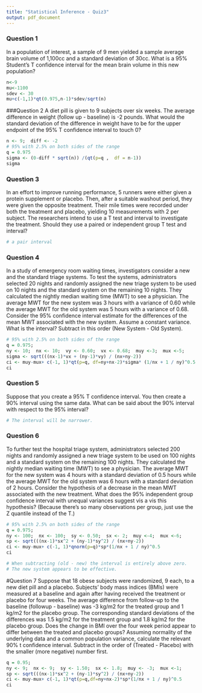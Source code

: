 ```yaml
---
title: "Statistical Inference - Quiz3"
output: pdf_document
---
```


### Question 1
In a population of interest, a sample of 9 men yielded a sample average brain volume of 1,100cc and a standard deviation of 30cc. What is a 95% Student's T confidence interval for the mean brain volume in this new population?

```r
n<-9
mu<-1100
sdev <- 30
mu+c(-1,1)*qt(0.975,n-1)*sdev/sqrt(n)
```

###Question 2
A diet pill is given to 9 subjects over six weeks. The average difference in weight (follow up - baseline) is -2 pounds. What would the standard deviation of the difference in weight have to be for the upper endpoint of the 95% T confidence interval to touch 0?


```r
n <- 9;  diff <- -2
# 95% with 2.5% on both sides of the range
q = 0.975 
sigma <- (0-diff * sqrt(n)) /(qt(p=q ,  df = n-1))
sigma
```

### Question 3
In an effort to improve running performance, 5 runners were either given a protein supplement or placebo. Then, after a suitable washout period, they were given the opposite treatment. Their mile times were recorded under both the treatment and placebo, yielding 10 measurements with 2 per subject. The researchers intend to use a T test and interval to investigate the treatment. Should they use a paired or independent group T test and interval?


```r
# a pair interval
```


### Question 4
In a study of emergency room waiting times, investigators consider a new and the standard triage systems. To test the systems, administrators selected 20 nights and randomly assigned the new triage system to be used on 10 nights and the standard system on the remaining 10 nights. They calculated the nightly median waiting time (MWT) to see a physician. The average MWT for the new system was 3 hours with a variance of 0.60 while the average MWT for the old system was 5 hours with a variance of 0.68. Consider the 95% confidence interval estimate for the differences of the mean MWT associated with the new system. Assume a constant variance. What is the interval? Subtract in this order (New System - Old System).


```r
# 95% with 2.5% on both sides of the range
q = 0.975; 
ny <- 10;  nx <- 10;  vy <- 0.60;  vx <- 0.68;  muy <-3;  mux <-5;  
sigma <- sqrt(((nx-1)*vx + (ny-1)*vy) / (nx+ny-2))
ci <- muy-mux+ c(-1, 1)*qt(p=q, df=ny+nx-2)*sigma* (1/nx + 1 / ny)^0.5
ci
```

### Question 5
Suppose that you create a 95% T confidence interval. You then create a 90% interval using the same data. What can be said about the 90% interval with respect to the 95% interval?

```r
# The interval will be narrower.
```

###  Question 6
To further test the hospital triage system, administrators selected 200 nights and randomly assigned a new triage system to be used on 100 nights and a standard system on the remaining 100 nights. They calculated the nightly median waiting time (MWT) to see a physician. The average MWT for the new system was 4 hours with a standard deviation of 0.5 hours while the average MWT for the old system was 6 hours with a standard deviation of 2 hours. Consider the hypothesis of a decrease in the mean MWT associated with the new treatment. What does the 95% independent group confidence interval with unequal variances suggest vis a vis this hypothesis? (Because there's so many observations per group, just use the Z quantile instead of the T.)


```r
# 95% with 2.5% on both sides of the range
q = 0.975; 
ny <- 100;  nx <- 100;  sy <- 0.50;  sx <- 2;  muy <-4;  mux <-6;  
sp <- sqrt(((nx-1)*sx^2 + (ny-1)*sy^2) / (nx+ny-2))
ci <- muy-mux+ c(-1, 1)*qnorm(p=q)*sp*(1/nx + 1 / ny)^0.5
ci

# When subtracting (old - new) the interval is entirely above zero. 
# The new system appears to be effective.
```


#Question 7
Suppose that 18 obese subjects were randomized, 9 each, to a new diet pill and a placebo. Subjects’ body mass indices (BMIs) were measured at a baseline and again after having received the treatment or placebo for four weeks. The average difference from follow-up to the baseline (followup - baseline)  was -3 kg/m2  for the treated group and 1 kg/m2 for the placebo group. The corresponding standard deviations of the differences was 1.5 kg/m2 for the treatment group and 1.8 kg/m2 for the placebo group. Does the change in BMI over the four week period appear to differ between the treated and placebo groups? Assuming normality of the underlying data and a common population variance, calculate the relevant 90% t confidence interval. Subtract in the order of (Treated - Placebo) with the smaller (more negative) number first.


```r
q = 0.95; 
ny <- 9;  nx <- 9;  sy <- 1.50;  sx <- 1.8;  muy <- -3;  mux <-1;  
sp <- sqrt(((nx-1)*sx^2 + (ny-1)*sy^2) / (nx+ny-2))
ci <- muy-mux+ c(-1, 1)*qt(p=q,df=ny+nx-2)*sp*(1/nx + 1 / ny)^0.5
ci
```

 








